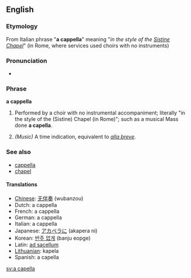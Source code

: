 ==English==

===Etymology===
From Italian phrase "'''a cappella'''" meaning "''in the style of the [[Sistine Chapel]]''" (in Rome, where services used choirs with no instruments)

===Pronunciation===
*{{audio|En-us-a_cappella.ogg|Audio (US)}}

===Phrase===
'''a cappella'''
# {{music}} Performed by a choir with no instrumental accompaniment; literally "in the style of the (Sistine) Chapel (in Rome)"; such as a musical Mass done '''a capella'''.
# ''(Music)'' A time indication, equivalent to ''[[alla breve]]''.

===See also===
*[[cappella]]
*[[chapel]]

====Translations====
* [[w:Chinese language|Chinese]]: [[无伴奏]] (wubanzou)
* Dutch: a cappella
* French: a cappella
* German: a cappella
* Italian: a cappella
* Japanese: [[アカペラに]] (akapera ni)
* Korean: [[반주 없게]] (banju eopge)
* Latin: [[ad sacellum]]
* [[w:Lithuanian language|Lithuanian]]: kapela
* Spanish: a capella

[[sv:a capella]]